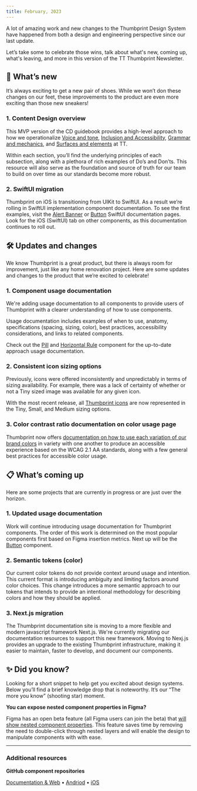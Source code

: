 ```yaml
---
title: February, 2023
---
```


A lot of amazing work and new changes to the Thumbprint Design System have happened from both a design and engineering perspective since our last update.

Let’s take some to celebrate those wins, talk about what's new, coming up, what's leaving, and more in this version of the TT Thumbprint Newsletter.

## 🎉 What’s new

It’s always exciting to get a new pair of shoes. While we won’t don these changes on our feet, these improvements to the product are even more exciting than those new sneakers!

### 1. Content Design overview

This MVP version of the CD guidebook provides a high-level approach to how we operationalize [Voice and tone](/overview/content-design/voice-and-tone/), [Inclusion and Accessibility](/overview/content-design/inclusion-and-accessibility/), [Grammar and mechanics](/overview/content-design/grammar-and-mechanics/), and [Surfaces and elements](/overview/content-design/surfaces-and-elements/) at TT.

Within each section, you’ll find the underlying principles of each subsection, along with a plethora of rich examples of Do’s and Don’ts. This resource will also serve as the foundation and source of truth for our team to build on over time as our standards become more robust.

### 2. SwiftUI migration

Thumbprint on iOS is transitioning from UIKit to SwiftUI. As a result we’re rolling in SwiftUI implementation component documentation. To see the first examples, visit the [Alert Banner](/components/alert-banner/swiftui/) or [Button](/components/button/swiftui/) SwiftUI documentation pages. Look for the iOS (SwiftUI) tab on other components, as this documentation continues to roll out.

## 🛠 Updates and changes

We know Thumbprint is a great product, but there is always room for improvement, just like any home renovation project. Here are some updates and changes to the product that we’re excited to celebrate!

### 1. Component usage documentation

We're adding usage documentation to all components to provide users of Thumbprint with a clearer understanding of how to use components.

Usage documentation includes examples of when to use, anatomy, specifications (spacing, sizing, color), best practices, accessibility considerations, and links to related components.

Check out the [Pill](/components/pill/usage/) and [Horizontal Rule](/components/horizontal-rule/usage/) component for the up-to-date approach usage documentation.

### 2. Consistent icon sizing options

Previously, icons were offered inconsistently and unpredictably in terms of sizing availability. For example, there was a lack of certainty of whether or not a Tiny sized image was available for any given icon.

With the most recent release, all [Thumbprint icons](https://thumbprint.thumbtack.io/icons) are now represented in the Tiny, Small, and Medium sizing options.

### 3. Color contrast ratio documentation on color usage page

Thumbprint now offers [documentation on how to use each variation of our brand colors](/guide/product/color/#section-accessibility) in variety with one another to produce an accessible experience based on the WCAG 2.1 AA standards, along with a few general best practices for accessible color usage.

## 📋 What’s coming up

Here are some projects that are currently in progress or are just over the horizon.

### 1. Updated usage documentation

Work will continue introducing usage documentation for Thumbprint components. The order of this work is determined on the most popular components first based on Figma insertion metrics. Next up will be the [Button](/components/button/usage/) component.

### 2. Semantic tokens (color)

Our current color tokens do not provide context around usage and intention. This current format is introducing ambiguity and limiting factors around color choices. This change introduces a more semantic approach to our tokens that intends to provide an intentional methodology for describing colors and how they should be applied.

### 3. Next.js migration

The Thumbprint documentation site is moving to a more flexible and modern javascript framework Next.js. We're currently migrating our documentation resources to support this new framework. Moving to Nexj.js provides an upgrade to the existing Thumbprint infrastructure, making it easier to maintain, faster to develop, and document our components.

## **✨** Did you know?

Looking for a short snippet to help get you excited about design systems. Below you’ll find a brief knowledge drop that is noteworthy. It’s our “The more you know” (shooting star) moment.

**You can expose nested component properties in Figma?**

Figma has an open beta feature (all Figma users can join the beta) that [will show nested component properties](https://help.figma.com/hc/en-us/articles/4406787442711-Figma-beta-features/#component-properties). This feature saves time by removing the need to double-click through nested layers and will enable the design to manipulate components with with ease.

---

### Additional resources

**GitHub component repositories**

[Documentation & Web](https://github.com/thumbtack/thumbprint) • [Andriod](https://github.com/thumbtack/thumbprint-android) • [iOS](https://github.com/thumbtack/thumbprint-ios)

